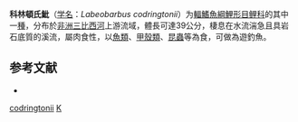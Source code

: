 {{Speciesbox
| taxon = Labeobarbus codringtonii
| binomial_authority = [[Boulenger|Boulenger]], 1908
| status = LC
| status_system = IUCN3.1
| synonyms = *''Barbus chilotes''<br /><small>Boulenger, 1908</small> ''
*''Barbus codringtoni ''<br /><small>Boulenger, 1908</small> ''
*''Barbus codringtonii''<br /><small>Boulenger, 1908</small>
*''Barbus hypostomatus''<br /><small>Pellegrin, 1936</small> ''
}}

'''科林頓氏魮'''（[[学名|学名]]：''Labeobarbus codringtonii''）为[[輻鰭魚綱|輻鰭魚綱]][[鯉形目|鯉形目]][[鲤科|鲤科]]的其中一[[種|種]]，分布於[[非洲|非洲]][[三比西河|三比西河]]上游流域，體長可達39公分，棲息在水流湍急且具岩石底質的溪流，屬肉食性，以[[魚類|魚類]]、[[甲殼類|甲殼類]]、[[昆蟲|昆蟲]]等為食，可做為遊釣魚。

==参考文献==
*{{FishBase_species|genus=Labeobarbus|species=codringtonii|year=2012|month=1}}

{{鯉形目小作品}}

{{Taxonbar}}
[[Category:Labeobarbus|codringtonii]]
[[Category:1908年描述的鱼类|K]]
